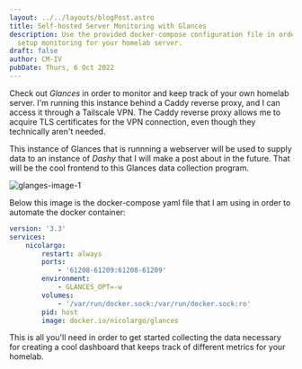 ```yaml
---
layout: ../../layouts/blogPost.astro
title: Self-hosted Server Monitoring with Glances
description: Use the provided docker-compose configuration file in order to
  setup monitoring for your homelab server.
draft: false
author: CM-IV
pubDate: Thurs, 6 Oct 2022
---
```

Check out *Glances* in order to monitor and keep track of your own homelab server.  I'm running this instance behind a Caddy reverse proxy, and I can access it through a Tailscale VPN.  The Caddy reverse proxy allows me to acquire TLS certificates for the VPN connection, even though they technically aren't needed.

This instance of Glances that is runnning a webserver will be used to supply data to an instance of *Dashy* that I will make a post about in the future.  That will be the cool frontend to this Glances data collection program.

<img class="image" alt="glanges-image-1" src="https://ik.imagekit.io/xbkhabiqcy9/img/Glances_11C2N31f8.webp?ik-sdk-version=javascript-1.4.3&updatedAt=1665079251247" width={860} height={392}></img>

Below this image is the docker-compose yaml file that I am using in order to automate the docker container:

```yml
version: '3.3'
services:
    nicolargo:
        restart: always
        ports:
            - '61208-61209:61208-61209'
        environment:
            - GLANCES_OPT=-w
        volumes:
            - '/var/run/docker.sock:/var/run/docker.sock:ro'
        pid: host
        image: docker.io/nicolargo/glances
```

This is all you'll need in order to get started collecting the data necessary for creating a cool dashboard that keeps track of different metrics for your homelab.
